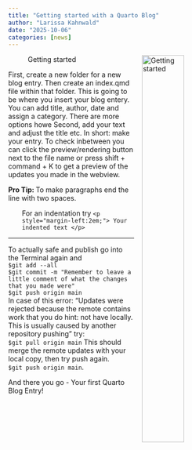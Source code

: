 ```yaml
---
title: "Getting started with a Quarto Blog"
author: "Larissa Kahnwald"
date: "2025-10-06"
categories: [news]
---
```

![Getting started](patrick-tomasso-Oaqk7qqNh_c-unsplash.jpg){style="float:right; width:45%; margin:0 0 1rem 1rem;"}

First, create a new folder for a new blog entry. Then create an index.qmd file within that folder. This is going to be where you insert your blog entery. You can add title, author, date and assign a category. There are more options howe
Second, add your text and adjust the title etc. In short: make your entry.
To check inbetween you can click the preview/rendering button next to the file name or press shift + command + K to get a preview of the updates you made in the webview.  

**Pro Tip: **To make paragraphs end the line with two spaces. 
<p style="margin-left:2em;"> For an indentation try `<p style="margin-left:2em;"> Your indented text </p>` </p>

----------------------

To actually safe and publish go into the Terminal again and  
`$git add --all`  
`$git commit -m "Remember to leave a little comment of what the changes that you made were"`  
`$git push origin main`  
In case of this error: "Updates were rejected because the remote contains work that you do hint: not have locally. This is usually caused by another repository pushing" try:  
`$git pull origin main` This should merge the remote updates with your local copy, then try push again.  
`$git push origin main`.

And there you go - Your first Quarto Blog Entry!